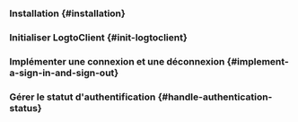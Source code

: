 

<GuideTip />

### Installation \{#installation}

<AddSdk />

### Initialiser LogtoClient \{#init-logtoclient}

<InitClient />

### Implémenter une connexion et une déconnexion \{#implement-a-sign-in-and-sign-out}

<ImplementSignInAndSignOut />

### Gérer le statut d'authentification \{#handle-authentication-status}

<HandleAuthenticationStatus />

<Checkpoint />
